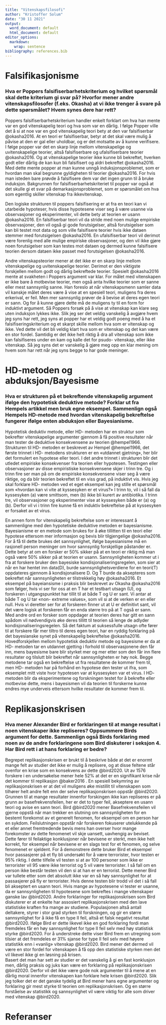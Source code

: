 ```yaml
---
title: "Vitenskapsfilosofi"
author: "Kristoffer Solum"
date: "30 11 2021"
output:
  word_document: default
  html_document: default
editor_options:
  markdown:
    wrap: sentence
bibliography: references.bib
---
```


# Falsifikasjonisme

### Hva er Poppers falsifiserbarhetskriterium og hvilket spørsmål skal dette kriterium gi svar på? Hvorfor mener andre vitenskapsfilosofer (f.eks. Okasha) at vi ikke trenger å svare på dette spørsmålet? Hvem synes dere har rett?

Poppers falsifiserbarhetskriterium handler enkelt forklart om hva han mente var en god vitenskapelig teori og hva som var en dårlig.
I følge Popper ville det å si at noe var en god vitenskapelig teori bety at den var falsifiserbar @okasha2016.
At en teori er falsifiserbar, betyr at det skal være mulig å påvise at den er gal eller uholdbar, og er det motsatte av å kunne verifisere.
I følge popper var det en skarp linje mellom vitenskapelige og uvitenskapelige teorier, altså falsifiserbare og ufalsifiserbare teorier @okasha2016.
Og at vitenskapelige teorier ikke kunne bli bekreftet, hverken godt eller dårlig de kan kun bli falsifisert og aldri bekreftet @okasha2016.
Med dette mente popper at man kunne unngå induksjonsproblemet, som er hvordan man skal begrunne gyldigheten til teorier @okasha2016.
For hvis man isteden bare prøvde å falsifisere dem var det ingen grunn til å bruke induksjon.
Bakgrunnen for falsifiserbarhetskriteriet til popper var også at det skulle gi et svar på demarkasjonsproblemet, som er spørsmålet om hva som egentlig skiller vitenskap fra ikkevitenskap.

Den logiske strukturen til poppers falsifisering er at fra en teori kan vi utarbeide hypoteser, hvis disse hypotesene viser seg å være usanne via observasjoner og eksperimenter, vil dette bety at teorien er usann @okasha2016.
En falsifiserbar teori vil da stride med noen mulige empiriske observasjoner, den vil også gi gode forutsigelser, altså forutsigelser som kan bli testet mot data og som ville falsifisere teorier hvis ikke dataen stemmer med forutsigelsen @okasha2016.
En ufalsifiserbar teori vil derimot være forenlig med alle mulige empiriske observasjoner, og den vil ikke gjøre noen forutsigelser som kan testes mot dataen og dermed kunne falsifisere teorien dersom dataen ikke passet med forutsigelsen @okasha2016.

Andre vitenskapsteorier mener at det ikke er en skarp linje mellom vitenskapelige og uvitenskapelige teorier.
Derimot er den viktigste forskjellen mellom godt og dårlig bekreftede teorier.
Spesielt @okasha2016 mente at svakheten i Poppers argument var klar.
For målet med vitenskapen er ikke bare å motbevise teorier, men også anta hvilke teorier som er sanne eller mest sannsynlig sanne.
Han foreslo at når vitenskapsmenn samler data vil kanskje målet deres være å vise at en spesiell teori, muligens fra deres erkerival, er feil.
Men mer sannsynlig prøver de å bevise at deres egen teori er sann.
Og for å kunne gjøre dette må de muligens ty til en form for induktivt argument.
Så Poppers forsøk på å vise at vitenskap kan klare seg uten induksjon lykkes ikke.
Slik jeg ser det veldig vanskelig å avgjøre hvem jeg syns har rett, jeg syns at popper har et veldig godt poeng med å ha et falsifiseringskriterium og et skarpt skille mellom hva som er vitenskap og ikke.
Ved dette vil det bli veldig klart hva som er vitenskap og det kan være en stor fordel.
Samtidig er det ikke helt riktig å dra all vitenskap som ikke kan falsifiseres under en kam og kalle det for psudo- vitenskap, eller ikke vitenskap.
Så jeg syns det er vanskelig å gjøre meg opp en klar mening om hvem som har rett når jeg syns begge to har gode meninger.

# HD-metoden og abduksjon/Bayesisme

### Hva er strukturen på et bekreftende vitenskapelig argument ifølge den hypotetisk deduktive metode? Forklar ut fra Hempels artikkel men bruk egne eksempel. Sammenlign også Hempels HD-metode med hvordan vitenskapelig bekreftelse fungerer ifølge enten abduksjon eller Bayesianisme.

Hypotetisk deduktiv metode, eller HD- metoden har en struktur som bekrefter vitenskapelige argumenter gjennom å få positive resultater når man tester de deduktive konsekvensene av teorien @hempel1966.
Strukturen til HD- metoden er beskrevet av Hempel @hempel1966, det første trinnet i HD- metodens strukturen er en «utdannet gjetning», her blir det formulert en hypotese eller teori.
I det andre trinnet i strukturen blir det utledet empiriske konsekvenser fra teorien eller hypotesen.
Testingen eller observasjoner av disse empiristiske konsekvensene skjer i trinn tre.
Og i trinn fire ser man på om de empiriske konsekvensene viser seg å være riktige, og da blir teorien bekreftet til en viss grad, på induktivt vis.
Hvis jeg skal forklare HD- metoden ved et eget eksempel kan jeg stille et spørsmål som «hvordan kan vi vite at kyssesyken er et virus?»
I trinn to, vil i så fall da kyssesyken (a) være smittsom, men (b) ikke bli kurert av antibiotika.
I trinn tre, vil observasjoner og eksperimenter vise at kyssesyken både er (a) og (b).
Derfor vil vi i trinn fire kunne få en induktiv bekreftelse på at kyssesyken er forsaket av et virus.

En annen form for vitenskapelig bekreftelse som er interessant å sammenligne med den hypotetiske deduktive metoden er bayesianisme.
Bayesianisme er en metode som brukes for å øke tillitten til en teori eller hypotese ettersom mer informasjon og bevis blir tilgjengelige @okasha2016.
For å få til dette brukes det sannsynlighet, ifølge bayesianisme må en rasjonell person meninger om hvor sannsynlig forskjellige påstander er.
Dette betyr at om en forsker er 50% sikker på at en teori er riktig må man også være 50% sikker på at teorien er usann.
Sannsynligheten kommer ut i fra at forskere bruker den bayesiske kondisjonaliseringsregelen, som sier at når en har hentet inn data(D), burde sannsynlighetsverdiene for en teori(T) oppdateres gjennom å kondisjonalisere D.
Og T burde da aksepteres som bekreftet når sannsynligheten er tilstrekkelig høy @okasha2016.
Et eksempel på bayeiansisme i praksis blir beskrevet av Okasha @okasha2016 som følger, hvis vi ser for oss at en T har et testbart utsagn (U), og forskeren i utgangspunktet har tillit til at både T og U er sant.
Vi antar at både T og U tar «non- extreme values», som vil si at de verken er en eller null.
Hvis vi deretter ser for at forskeren finner ut at U er definitivt sant, vil det være logisk at forskeren får en enda større tro på at T også er sann.
Med andre ord en forsker som oppdager at teorien deres har gitt en sann spådom vil nødvendigvis øke deres tillitt til teorien så lenge de adlyder kondisjonaliseringsregelen.
Så det faktum at suksessfulle utsagn ofte fører til at forskere får mer tiltro til deres egen teori, har en ryddig forklaring på det bayesianske synet på vitenskapelig bekreftelse @okasha2016.
Hovedforskjellen mellom hypotetisk deduktiv metode og bayesisme er da at HD- metoden tar en utdannet gjetting i forhold til observasjonene den får inn, mens bayesisme bare blir styrket mer og mer etter som den får inn flere resultater og tilslutt blir bekreftet når sannsynligheten er høy nok.
Begge metodene tar også en bekreftelse ut fra resultatene de kommer frem til, men HD- metoden har på forhånd en hypotese den tester ut ifra, som eksemplet mitt viste hvor hypotesen var at kyssesyken var et virus.
I HD- metoden blir da eksperimentene og forskningen testet for å bekrefte eller motbevise dette, mens i bayesismen vil da teorien til forskerne kunne endres mye underveis ettersom hvilke resultater de kommer frem til.

# Replikasjonskrisen

### Hva mener Alexander Bird er forklaringen til at mange resultat i noen vitenskaper ikke repliseres? Oppsummere Birds argument for dette. Sammenlign også Birds forklaring med noen av de andre forklaringene som Bird diskuterer i seksjon 4. Har Bird rett i at hans forklaring er bedre?

Begrepet replikasjonskrisen er brukt til å beskrive både at det er enormt mange felt av studier det ikke er mulig å replisere, og at disse feltene står ovenfor en krise som en konsekvens av dette @bird2020.
Ut av 1576 forskere i en undersøkelse mener hele 52% at det er en signifikant krise når det kommer til replikasjon @baker2016 .
En spesiell bekymring av replikasjonskrisen er at det vil muligens øke mistillit til vitenskapen som tilhører helt andre felt enn der selve replikasjonskrisen oppstår @bird2020.\
Grunnen til at mange resultater innenfor forskingen ikke kan repliseres er på grunn av basefrekvensfeilen, her er det to typer feil, akseptere en usann teori og avise en sann teori.
Bird @bird2020 mener Basefrekvensfeilen vil gjerne oppstå når man trekker en slutning om sannsynligheten for en bestemt forekomst av et generelt fenomen, for eksempel om en person har en sykdom.
Feilslutningen oppstår når forskeren fokuserer utelukkende på et eller annet fremtredende bevis mens han overser hvor mange forekomster av dette fenomenet vil skje uansett, uavhengig av beviset.
Dette fører til feilaktige konklusjoner når bevisene er sterkt, men ikke helt korrekt, for eksempel når bevisene er en slags test for et fenomen, og selve fenomenet er sjeldent.
For å demonstrere dette bruker Bird et eksempel hvor passasjerer på et fly bli undersøkt for å være terrorister, hvor testen er 95% riktig.
I dette tilfelle vil testen si at av 100 personer som ikke er terrorister vil 95 være ikke terrorist og 5 vil være terrorister.
I så fall om en person ikke består testen vil den si at han er en terrorist.
Dette mener Bird var tullete etter som det absolutt ikke var en så høy sannsynlighet for at passasjerer på fly er terrorister.
Hvis denne testen blir trodd vil det i så fall bli akseptert en usann teori.
Hvis mange av hypotesene vi tester er usanne, da er sannsynligheten til hypotesene som bekreftes i mange vitenskaper ganske lav @bird2020.
Andre forklaringer for replikasjonskrisen som Bird diskuterer er at enkelte har assosiert replikasjonskrisen med den lave statistiske kraften fra mange av studiene.
Populasjonen altså antall deltakere, styrer i stor grad styrken til forskningen, og gir en større sannsynlighet for å ikke få en type II feil, altså et falsk negativt resultat @bird2020.
Ifølge Bird er dette likevel ikke en god forklaring fordi man fremdeles får en høy sannsynlighet for type II feil selv med høy statistisk styrke @bird2020.
For å understreke dette viser Bird frem en utregning som tilsier at det fremdeles er 31% sjanse for type II feil selv med høyere statistikk enn i «vanlig» vitenskap @bird2020.
Bird mener det dermed vil være en stor fordel for vitenskapen å få opp den statistiske styrken men det vil likevel ikke gi en løsning på krisen.\
Basert det man har sett av studier er det vanskelig å gi en fast konklusjon men, dårlig praksis og juks kan være en forklaring på replikasjonskrisen @bird2020.
Derfor vil det ikke være gode nok argumenter til å mene at en dårlig moral innenfor vitenskapen kan forklare hele krisen @bird2020.
Slik jeg tolker det er det ganske tydelig at Bird mener hans egne argumenter og forklaring gir mest styrke til teorien om replikasjonskrisen.
Og en større forståelse av statistikk og sannsynlighet vil være viktig for alle som driver med vitenskap @bird2020.

# Referanser
